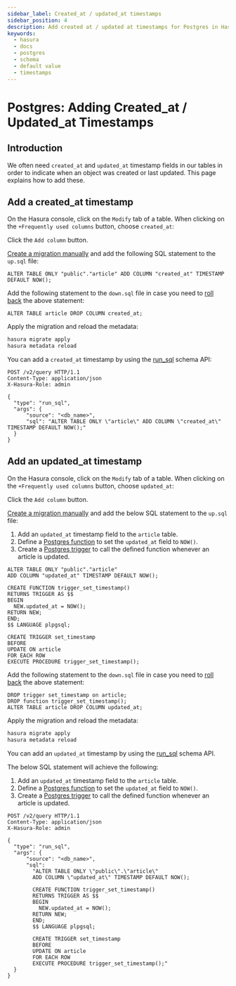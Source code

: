 ```yaml
---
sidebar_label: Created_at / updated_at timestamps
sidebar_position: 4
description: Add created at / updated at timestamps for Postgres in Hasura
keywords:
  - hasura
  - docs
  - postgres
  - schema
  - default value
  - timestamps
---
```



# Postgres: Adding Created_at / Updated_at Timestamps

## Introduction

We often need `created_at` and `updated_at` timestamp fields in our tables in order to indicate when an object was
created or last updated. This page explains how to add these.

## Add a created_at timestamp

<Tabs className="api-tabs">
<TabItem value="console" label="Console">

On the Hasura console, click on the `Modify` tab of a table. When clicking on the `+Frequently used columns` button,
choose `created_at`:

<Thumbnail src='/img/schema/created-at.png' alt='Add a created_at time on the Hasura console' width='1000px' />

Click the `Add column` button.

</TabItem>
<TabItem value="cli" label="CLI">

[Create a migration manually](/migrations-metadata-seeds/manage-migrations.mdx#create-manual-migrations) and add the
following SQL statement to the `up.sql` file:

```plsql
ALTER TABLE ONLY "public"."article" ADD COLUMN "created_at" TIMESTAMP DEFAULT NOW();
```

Add the following statement to the `down.sql` file in case you need to
[roll back](/migrations-metadata-seeds/manage-migrations.mdx#roll-back-migrations) the above statement:

```plsql
ALTER TABLE article DROP COLUMN created_at;
```

Apply the migration and reload the metadata:

```bash
hasura migrate apply
hasura metadata reload
```

</TabItem>
<TabItem value="api" label="API">

You can add a `created_at` timestamp by using the [run_sql](/api-reference/schema-api/run-sql.mdx#schema-run-sql) schema
API:

```http
POST /v2/query HTTP/1.1
Content-Type: application/json
X-Hasura-Role: admin

{
  "type": "run_sql",
  "args": {
      "source": "<db_name>",
      "sql": "ALTER TABLE ONLY \"article\" ADD COLUMN \"created_at\" TIMESTAMP DEFAULT NOW();"
  }
}
```

</TabItem>
</Tabs>

## Add an updated_at timestamp

<Tabs className="api-tabs">
<TabItem value="console" label="Console">

On the Hasura console, click on the `Modify` tab of a table. When clicking on the `+Frequently used columns` button,
choose `updated_at`:

<Thumbnail src='/img/schema/updated-at.png' alt='Add an updated_at time on the Hasura console' width='1000px' />

Click the `Add column` button.

</TabItem>
<TabItem value="cli" label="CLI">

[Create a migration manually](/migrations-metadata-seeds/manage-migrations.mdx#create-manual-migrations) and add the
below SQL statement to the `up.sql` file:

1.  Add an `updated_at` timestamp field to the `article` table.
2.  Define a [Postgres function](https://www.postgresql.org/docs/current/sql-createfunction.html) to set the
    `updated_at` field to `NOW()`.
3.  Create a [Postgres trigger](https://www.postgresql.org/docs/current/sql-createtrigger.html) to call the defined
    function whenever an article is updated.

```plsql
ALTER TABLE ONLY "public"."article"
ADD COLUMN "updated_at" TIMESTAMP DEFAULT NOW();

CREATE FUNCTION trigger_set_timestamp()
RETURNS TRIGGER AS $$
BEGIN
  NEW.updated_at = NOW();
RETURN NEW;
END;
$$ LANGUAGE plpgsql;

CREATE TRIGGER set_timestamp
BEFORE
UPDATE ON article
FOR EACH ROW
EXECUTE PROCEDURE trigger_set_timestamp();
```

Add the following statement to the `down.sql` file in case you need to
[roll back](/migrations-metadata-seeds/manage-migrations.mdx#roll-back-migrations) the above statement:

```plsql
DROP trigger set_timestamp on article;
DROP function trigger_set_timestamp();
ALTER TABLE article DROP COLUMN updated_at;
```

Apply the migration and reload the metadata:

```bash
hasura migrate apply
hasura metadata reload
```

</TabItem>
<TabItem value="api" label="API">

You can add an `updated_at` timestamp by using the [run_sql](/api-reference/schema-api/run-sql.mdx#schema-run-sql)
schema API.

The below SQL statement will achieve the following:

1.  Add an `updated_at` timestamp field to the `article` table.
2.  Define a [Postgres function](https://www.postgresql.org/docs/current/sql-createfunction.html) to set the
    `updated_at` field to `NOW()`.
3.  Create a [Postgres trigger](https://www.postgresql.org/docs/current/sql-createtrigger.html) to call the defined
    function whenever an article is updated.

```http
POST /v2/query HTTP/1.1
Content-Type: application/json
X-Hasura-Role: admin

{
  "type": "run_sql",
  "args": {
      "source": "<db_name>",
      "sql":
        "ALTER TABLE ONLY \"public\".\"article\"
        ADD COLUMN \"updated_at\" TIMESTAMP DEFAULT NOW();

        CREATE FUNCTION trigger_set_timestamp()
        RETURNS TRIGGER AS $$
        BEGIN
          NEW.updated_at = NOW();
        RETURN NEW;
        END;
        $$ LANGUAGE plpgsql;

        CREATE TRIGGER set_timestamp
        BEFORE
        UPDATE ON article
        FOR EACH ROW
        EXECUTE PROCEDURE trigger_set_timestamp();"
  }
}
```

</TabItem>
</Tabs>
